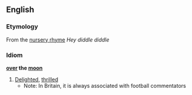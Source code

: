 ==English==
===Etymology===
From the [[nursery rhyme]] ''Hey diddle diddle''
===Idiom===
'''[[over]] the [[moon]]'''
#[[Delighted]], [[thrilled]]
#*Note: In Britain, it is always associated with football commentators